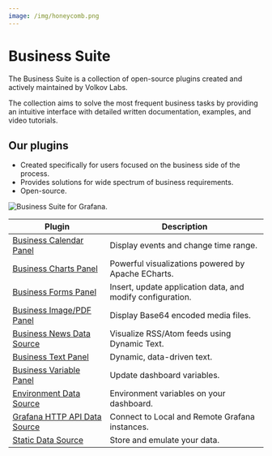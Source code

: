 ```yaml
---
image: /img/honeycomb.png
---
```



# Business Suite

The Business Suite is a collection of open-source plugins created and actively maintained by Volkov Labs.

The collection aims to solve the most frequent business tasks by providing an intuitive interface with detailed written documentation, examples, and video tutorials.

## Our plugins

- Created specifically for users focused on the business side of the process.
- Provides solutions for wide spectrum of business requirements.
- Open-source.

<Image title="Business Suite for Grafana." src="/img/honeycomb.png" />

| Plugin                                                      | Description                                                |
| ----------------------------------------------------------- | ---------------------------------------------------------- |
| [Business Calendar Panel](volkovlabs-calendar-panel)        | Display events and change time range.                      |
| [Business Charts Panel](volkovlabs-echarts-panel)           | Powerful visualizations powered by Apache ECharts.         |
| [Business Forms Panel](volkovlabs-form-panel)               | Insert, update application data, and modify configuration. |
| [Business Image/PDF Panel](volkovlabs-image-panel)          | Display Base64 encoded media files.                        |
| [Business News Data Source](volkovlabs-rss-datasource)      | Visualize RSS/Atom feeds using Dynamic Text.               |
| [Business Text Panel](volkovlabs-dynamictext-panel)         | Dynamic, data-driven text.                                 |
| [Business Variable Panel](volkovlabs-variable-panel)        | Update dashboard variables.                                |
| [Environment Data Source](volkovlabs-env-datasource)        | Environment variables on your dashboard.                   |
| [Grafana HTTP API Data Source](volkovlabs-grapi-datasource) | Connect to Local and Remote Grafana instances.             |
| [Static Data Source](volkovlabs-static-datasource)          | Store and emulate your data.                               |
